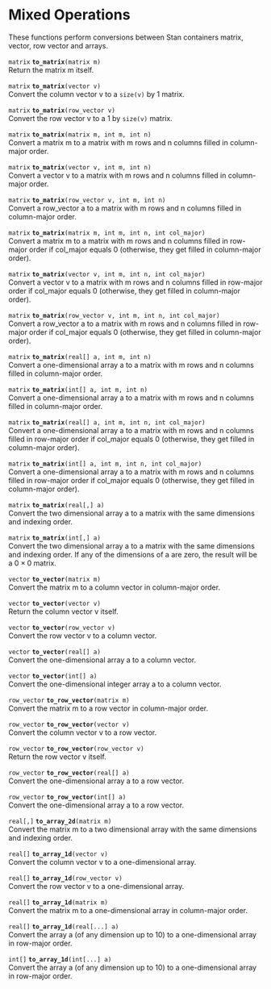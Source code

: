 # Mixed Operations {#mixed-operations}

These functions perform conversions between Stan containers matrix,
vector, row vector and arrays.

<!-- matrix; to_matrix; (matrix m); -->
\index{{\tt \bfseries to\_matrix}!{\tt (matrix m): matrix}|hyperpage}

`matrix` **`to_matrix`**`(matrix m)`<br>\newline
Return the matrix m itself.

<!-- matrix; to_matrix; (vector v); -->
\index{{\tt \bfseries to\_matrix}!{\tt (vector v): matrix}|hyperpage}

`matrix` **`to_matrix`**`(vector v)`<br>\newline
Convert the column vector v to a `size(v)` by 1 matrix.

<!-- matrix; to_matrix; (row_vector v); -->
\index{{\tt \bfseries to\_matrix}!{\tt (row\_vector v): matrix}|hyperpage}

`matrix` **`to_matrix`**`(row_vector v)`<br>\newline
Convert the row vector v to a 1 by `size(v)` matrix.

<!-- matrix; to_matrix; (matrix m, int m, int n); -->
\index{{\tt \bfseries to\_matrix}!{\tt (matrix m, int m, int n): matrix}|hyperpage}

`matrix` **`to_matrix`**`(matrix m, int m, int n)`<br>\newline
Convert a matrix m to a matrix with m rows and n columns filled in
column-major order.

<!-- matrix; to_matrix; (vector v, int m, int n); -->
\index{{\tt \bfseries to\_matrix}!{\tt (vector v, int m, int n): matrix}|hyperpage}

`matrix` **`to_matrix`**`(vector v, int m, int n)`<br>\newline
Convert a vector v to a matrix with m rows and n columns filled in
column-major order.

<!-- matrix; to_matrix; (row_vector v, int m, int n); -->
\index{{\tt \bfseries to\_matrix}!{\tt (row\_vector v, int m, int n): matrix}|hyperpage}

`matrix` **`to_matrix`**`(row_vector v, int m, int n)`<br>\newline
Convert a row_vector a to a matrix with m rows and n columns filled in
column-major order.

<!-- matrix; to_matrix; (matrix m, int m, int n, int col_major); -->
\index{{\tt \bfseries to\_matrix}!{\tt (matrix m, int m, int n, int col\_major): matrix}|hyperpage}

`matrix` **`to_matrix`**`(matrix m, int m, int n, int col_major)`<br>\newline
Convert a matrix m to a matrix with m rows and n columns filled in
row-major order if col_major equals 0 (otherwise, they get filled in
column-major order).

<!-- matrix; to_matrix; (vector v, int m, int n, int col_major); -->
\index{{\tt \bfseries to\_matrix}!{\tt (vector v, int m, int n, int col\_major): matrix}|hyperpage}

`matrix` **`to_matrix`**`(vector v, int m, int n, int col_major)`<br>\newline
Convert a vector v to a matrix with m rows and n columns filled in
row-major order if col_major equals 0 (otherwise, they get filled in
column-major order).

<!-- matrix; to_matrix; (row_vector v, int m, int n, int col_major); -->
\index{{\tt \bfseries to\_matrix}!{\tt (row\_vector v, int m, int n, int col\_major): matrix}|hyperpage}

`matrix` **`to_matrix`**`(row_vector v, int m, int n, int col_major)`<br>\newline
Convert a row_vector a to a matrix with m rows and n columns filled in
row-major order if col_major equals 0 (otherwise, they get filled in
column-major order).

<!-- matrix; to_matrix; (real[] a, int m, int n); -->
\index{{\tt \bfseries to\_matrix}!{\tt (real[] a, int m, int n): matrix}|hyperpage}

`matrix` **`to_matrix`**`(real[] a, int m, int n)`<br>\newline
Convert a one-dimensional array a to a matrix with m rows and n
columns filled in column-major order.

<!-- matrix; to_matrix; (int[] a, int m, int n); -->
\index{{\tt \bfseries to\_matrix}!{\tt (int[] a, int m, int n): matrix}|hyperpage}

`matrix` **`to_matrix`**`(int[] a, int m, int n)`<br>\newline
Convert a one-dimensional array a to a matrix with m rows and n
columns filled in column-major order.

<!-- matrix; to_matrix; (real[] a, int m, int n, int col_major); -->
\index{{\tt \bfseries to\_matrix}!{\tt (real[] a, int m, int n, int col\_major): matrix}|hyperpage}

`matrix` **`to_matrix`**`(real[] a, int m, int n, int col_major)`<br>\newline
Convert a one-dimensional array a to a matrix with m rows and n
columns filled in row-major order if col_major equals 0 (otherwise,
they get filled in column-major order).

<!-- matrix; to_matrix; (int[] a, int m, int n, int col_major); -->
\index{{\tt \bfseries to\_matrix}!{\tt (int[] a, int m, int n, int col\_major): matrix}|hyperpage}

`matrix` **`to_matrix`**`(int[] a, int m, int n, int col_major)`<br>\newline
Convert a one-dimensional array a to a matrix with m rows and n
columns filled in row-major order if col_major equals 0 (otherwise,
they get filled in column-major order).

<!-- matrix; to_matrix; (real[,] a); -->
\index{{\tt \bfseries to\_matrix}!{\tt (real[,] a): matrix}|hyperpage}

`matrix` **`to_matrix`**`(real[,] a)`<br>\newline
Convert the two dimensional array a to a matrix with the same
dimensions and indexing order.

<!-- matrix; to_matrix; (int[,] a); -->
\index{{\tt \bfseries to\_matrix}!{\tt (int[,] a): matrix}|hyperpage}

`matrix` **`to_matrix`**`(int[,] a)`<br>\newline
Convert the two dimensional array a to a matrix with the same
dimensions and indexing order. If any of the dimensions of a are zero,
the result will be a $0 \times 0$ matrix.

<!-- vector; to_vector; (matrix m); -->
\index{{\tt \bfseries to\_vector}!{\tt (matrix m): vector}|hyperpage}

`vector` **`to_vector`**`(matrix m)`<br>\newline
Convert the matrix m to a column vector in column-major order.

<!-- vector; to_vector; (vector v); -->
\index{{\tt \bfseries to\_vector}!{\tt (vector v): vector}|hyperpage}

`vector` **`to_vector`**`(vector v)`<br>\newline
Return the column vector v itself.

<!-- vector; to_vector; (row_vector v); -->
\index{{\tt \bfseries to\_vector}!{\tt (row\_vector v): vector}|hyperpage}

`vector` **`to_vector`**`(row_vector v)`<br>\newline
Convert the row vector v to a column vector.

<!-- vector; to_vector; (real[] a); -->
\index{{\tt \bfseries to\_vector}!{\tt (real[] a): vector}|hyperpage}

`vector` **`to_vector`**`(real[] a)`<br>\newline
Convert the one-dimensional array a to a column vector.

<!-- vector; to_vector; (int[] a); -->
\index{{\tt \bfseries to\_vector}!{\tt (int[] a): vector}|hyperpage}

`vector` **`to_vector`**`(int[] a)`<br>\newline
Convert the one-dimensional integer array a to a column vector.

<!-- row_vector; to_row_vector; (matrix m); -->
\index{{\tt \bfseries to\_row\_vector}!{\tt (matrix m): row\_vector}|hyperpage}

`row_vector` **`to_row_vector`**`(matrix m)`<br>\newline
Convert the matrix m to a row vector in column-major order.

<!-- row_vector; to_row_vector; (vector v); -->
\index{{\tt \bfseries to\_row\_vector}!{\tt (vector v): row\_vector}|hyperpage}

`row_vector` **`to_row_vector`**`(vector v)`<br>\newline
Convert the column vector v to a row vector.

<!-- row_vector; to_row_vector; (row_vector v); -->
\index{{\tt \bfseries to\_row\_vector}!{\tt (row\_vector v): row\_vector}|hyperpage}

`row_vector` **`to_row_vector`**`(row_vector v)`<br>\newline
Return the row vector v itself.

<!-- row_vector; to_row_vector; (real[] a); -->
\index{{\tt \bfseries to\_row\_vector}!{\tt (real[] a): row\_vector}|hyperpage}

`row_vector` **`to_row_vector`**`(real[] a)`<br>\newline
Convert the one-dimensional array a to a row vector.

<!-- row_vector; to_row_vector; (int[] a); -->
\index{{\tt \bfseries to\_row\_vector}!{\tt (int[] a): row\_vector}|hyperpage}

`row_vector` **`to_row_vector`**`(int[] a)`<br>\newline
Convert the one-dimensional array a to a row vector.

<!-- real[,]; to_array_2d; (matrix m); -->
\index{{\tt \bfseries to\_array\_2d}!{\tt (matrix m): real[,]}|hyperpage}

`real[,]` **`to_array_2d`**`(matrix m)`<br>\newline
Convert the matrix m to a two dimensional array with the same
dimensions and indexing order.

<!-- real[]; to_array_1d; (vector v); -->
\index{{\tt \bfseries to\_array\_1d}!{\tt (vector v): real[]}|hyperpage}

`real[]` **`to_array_1d`**`(vector v)`<br>\newline
Convert the column vector v to a one-dimensional array.

<!-- real[]; to_array_1d; (row_vector v); -->
\index{{\tt \bfseries to\_array\_1d}!{\tt (row\_vector v): real[]}|hyperpage}

`real[]` **`to_array_1d`**`(row_vector v)`<br>\newline
Convert the row vector v to a one-dimensional array.

<!-- real[]; to_array_1d; (matrix m); -->
\index{{\tt \bfseries to\_array\_1d}!{\tt (matrix m): real[]}|hyperpage}

`real[]` **`to_array_1d`**`(matrix m)`<br>\newline
Convert the matrix m to a one-dimensional array in column-major order.

<!-- real[]; to_array_1d; (real[...] a); -->
\index{{\tt \bfseries to\_array\_1d}!{\tt (real[...] a): real[]}|hyperpage}

`real[]` **`to_array_1d`**`(real[...] a)`<br>\newline
Convert the array a (of any dimension up to 10) to a one-dimensional
array in row-major order.

<!-- int[]; to_array_1d; (int[...] a); -->
\index{{\tt \bfseries to\_array\_1d}!{\tt (int[...] a): int[]}|hyperpage}

`int[]` **`to_array_1d`**`(int[...] a)`<br>\newline
Convert the array a (of any dimension up to 10) to a one-dimensional
array in row-major order.

